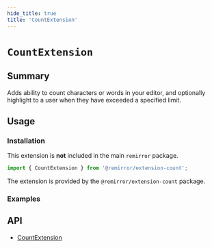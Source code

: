 ```yaml
---
hide_title: true
title: 'CountExtension'
---
```


# `CountExtension`


## Summary

Adds ability to count characters or words in your editor, and optionally highlight to a user when they have exceeded a specified limit.

## Usage

### Installation

This extension is **not** included in the main `remirror` package.

```ts
import { CountExtension } from '@remirror/extension-count';
```

The extension is provided by the `@remirror/extension-count` package.

### Examples

<Basic />

<CharacterLimit />

<WordCount />

<WordLimit />

## API

- [CountExtension](../api/extension-count)
